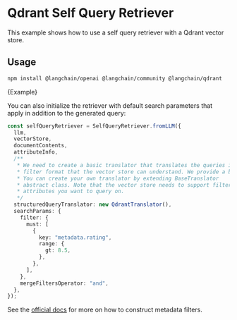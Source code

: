 # Qdrant Self Query Retriever

This example shows how to use a self query retriever with a Qdrant vector store.

## Usage


<IntegrationInstallTooltip></IntegrationInstallTooltip>

```bash npm2yarn
npm install @langchain/openai @langchain/community @langchain/qdrant
```


<CodeBlock language="typescript">{Example}</CodeBlock>

You can also initialize the retriever with default search parameters that apply in
addition to the generated query:

```typescript
const selfQueryRetriever = SelfQueryRetriever.fromLLM({
  llm,
  vectorStore,
  documentContents,
  attributeInfo,
  /**
   * We need to create a basic translator that translates the queries into a
   * filter format that the vector store can understand. We provide a basic translator here.
   * You can create your own translator by extending BaseTranslator
   * abstract class. Note that the vector store needs to support filtering on the metadata
   * attributes you want to query on.
   */
  structuredQueryTranslator: new QdrantTranslator(),
  searchParams: {
    filter: {
      must: [
        {
          key: "metadata.rating",
          range: {
            gt: 8.5,
          },
        },
      ],
    },
    mergeFiltersOperator: "and",
  },
});
```

See the [official docs](https://qdrant.tech/documentation/concepts/filtering/) for more on how to construct metadata filters.
